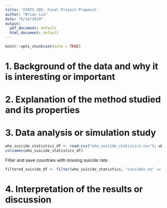 ```yaml
---
title: 'STATS 205: Final Project Proposal'
author: "Brian Liu"
date: "6/14/2019"
output:
  pdf_document: default
  html_document: default
---
```


```r
knitr::opts_chunk$set(echo = TRUE)
```

# 1. Background of the data and why it is interesting or important

# 2. Explanation of the method studied and its properties

# 3. Data analysis or simulation study

```r
who_suicide_statistics_df <- read.csv("who_suicide_statistics.csv"); who_suicide_statistics_df
colnames(who_suicide_statistics_df)
```

Filter and save countries with missing suicide rate.

```r
filtered_suicide_df <- filter(who_suicide_statistics, "suicides_no" == "NA"); filtered_suicide_df
```

# 4. Interpretation of the results or discussion
